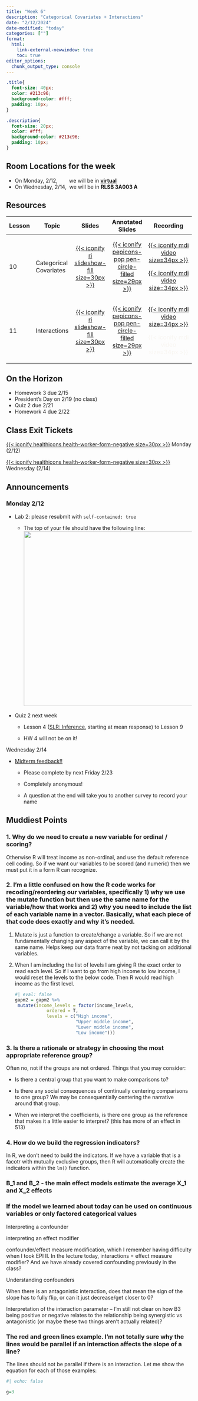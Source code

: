 ```yaml
---
title: "Week 6"
description: "Categorical Covariates + Interactions"
date: "2/12/2024"
date-modified: "today"
categories: [""]
format: 
  html:
    link-external-newwindow: true
    toc: true
editor_options: 
  chunk_output_type: console
---
```


```css
.title{
  font-size: 40px;
  color: #213c96;
  background-color: #fff;
  padding: 10px;
}

.description{
  font-size: 20px;
  color: #fff;
  background-color: #213c96;
  padding: 10px;
}
```

::: callout-important
## Room Locations for the week

-   On Monday, 2/12,        we will be in [**virtual**](https://ohsu.webex.com/meet/wakim)
-   On Wednesday, 2/14,  we will be in **RLSB 3A003 A**
:::

## Resources

+--------+------------------------+--------------------------------------------------------------------------------------------------------+-------------------------------------------------------------------------------------------------------------------------------+------------------------------------------------------------------------------------------------------------------------------------------------------------------------------------------------------------------------------------------------------------------------------------------------------------------------------------------------------------------------------------------+
| Lesson | Topic                  | Slides                                                                                                 | Annotated Slides                                                                                                              | Recording                                                                                                                                                                                                                                                                                                                                                                                |
+========+========================+:======================================================================================================:+:=============================================================================================================================:+:========================================================================================================================================================================================================================================================================================================================================================================================:+
| 10     | Categorical Covariates | [[{{< iconify ri slideshow-fill size=30px >}}](/slides/10_Cat_covariates.qmd)]{style="color:#f8f5f0;"} | [[{{< iconify pepicons-pop pen-circle-filled size=29px >}}](/slides_annotated/10_Cat_covariates.pdf)]{style="color:#f8f5f0;"} | [[{{< iconify mdi video size=34px >}}](https://ohsuitg-my.sharepoint.com/personal/wakim_ohsu_edu/_layouts/15/stream.aspx?id=%2Fpersonal%2Fwakim%5Fohsu%5Fedu%2FDocuments%2FTeaching%2FClasses%2FW2024%5FBSTA%5F512%5F612%2FStudent%5Ffiles%2FRecordings%2F10%5FCat%5Fcovariates%2Emp4&referrer=StreamWebApp%2EWeb&referrerScenario=AddressBarCopied%2Eview)]{style="color:#f8f5f0;"}     |
|        |                        |                                                                                                        |                                                                                                                               |                                                                                                                                                                                                                                                                                                                                                                                          |
|        |                        |                                                                                                        |                                                                                                                               | [[{{< iconify mdi video size=34px >}}](https://ohsuitg-my.sharepoint.com/personal/wakim_ohsu_edu/_layouts/15/stream.aspx?id=%2Fpersonal%2Fwakim%5Fohsu%5Fedu%2FDocuments%2FTeaching%2FClasses%2FW2024%5FBSTA%5F512%5F612%2FStudent%5Ffiles%2FRecordings%2F10%5FCat%5Fcovariates%5F2%2Emp4&referrer=StreamWebApp%2EWeb&referrerScenario=AddressBarCopied%2Eview)]{style="color:#f8f5f0;"} |
+--------+------------------------+--------------------------------------------------------------------------------------------------------+-------------------------------------------------------------------------------------------------------------------------------+------------------------------------------------------------------------------------------------------------------------------------------------------------------------------------------------------------------------------------------------------------------------------------------------------------------------------------------------------------------------------------------+
| 11     | Interactions           | [[{{< iconify ri slideshow-fill size=30px >}}](/slides/11_Interactions.qmd)]{style="color:#f8f5f0;"}   | [[{{< iconify pepicons-pop pen-circle-filled size=29px >}}](/slides_annotated/11_Interactions.pdf)]{style="color:#f8f5f0;"}   | [[{{< iconify mdi video size=34px >}}](https://ohsuitg-my.sharepoint.com/personal/wakim_ohsu_edu/_layouts/15/stream.aspx?id=%2Fpersonal%2Fwakim%5Fohsu%5Fedu%2FDocuments%2FTeaching%2FClasses%2FW2024%5FBSTA%5F512%5F612%2FStudent%5Ffiles%2FRecordings%2F11%5FInteractions%5F1%2Emp4&referrer=StreamWebApp%2EWeb&referrerScenario=AddressBarCopied%2Eview)]{style="color:#f8f5f0;"}     |
|        |                        |                                                                                                        |                                                                                                                               |                                                                                                                                                                                                                                                                                                                                                                                          |
|        |                        |                                                                                                        |                                                                                                                               | [{{< iconify mdi video size=34px >}}]{style="color:#f8f5f0;"}                                                                                                                                                                                                                                                                                                                            |
+--------+------------------------+--------------------------------------------------------------------------------------------------------+-------------------------------------------------------------------------------------------------------------------------------+------------------------------------------------------------------------------------------------------------------------------------------------------------------------------------------------------------------------------------------------------------------------------------------------------------------------------------------------------------------------------------------+

## On the Horizon

-   Homework 3 due 2/15
-   President's Day on 2/19 (no class)
-   Quiz 2 due 2/21
-   Homework 4 due 2/22

## Class Exit Tickets

[[{{< iconify healthicons health-worker-form-negative size=30px >}}](https://forms.office.com/Pages/ResponsePage.aspx?id=V3lz4rj6fk2U9pvWr59xWFMopmPUjRtDiHLswhgacNhUNFFKR0RHN0hETVNHMTlZMFAwOTVGQUVDTS4u)]{style="color:#f8f5f0;"} Monday (2/12)

[[{{< iconify healthicons health-worker-form-negative size=30px >}}](https://forms.office.com/Pages/ResponsePage.aspx?id=V3lz4rj6fk2U9pvWr59xWFMopmPUjRtDiHLswhgacNhUMVJHTkVBUFFDT1owSTZGS01KRVIzVDJQQS4u)]{style="color:#f8f5f0;"} Wednesday (2/14)

## Announcements

### Monday 2/12

-   Lab 2: please resubmit with `self-contained: true`

    -   The top of your file should have the following line:![](week_06/Lab_02_help.png){width="475"}

-   Quiz 2 next week

    -   Lesson 4 ([SLR: Inference](/slides/04_SLR_Inf_Pred.qmd), starting at mean response) to Lesson 9

    -   HW 4 will not be on it!

Wednesday 2/14

-   [Midterm feedback!!](https://forms.office.com/Pages/ResponsePage.aspx?id=V3lz4rj6fk2U9pvWr59xWFMopmPUjRtDiHLswhgacNhURTVVRDNEMzhHVFRUQTRIVDdLSE1BNlFIWC4u)

    -   Please complete by next Friday 2/23

    -   Completely anonymous!

    -   A question at the end will take you to another survey to record your name

## Muddiest Points

### 1. Why do we need to create a new variable for ordinal / scoring?

Otherwise R will treat income as non-ordinal, and use the default reference cell coding. So if we want our variables to be scored (and numeric) then we must put it in a form R can recognize.

### 2. I'm a little confused on how the R code works for recoding/reordering our variables, specifically 1) why we use the mutate function but then use the same name for the variable/how that works and 2) why you need to include the list of each variable name in a vector. Basically, what each piece of that code does exactly and why it's needed.

1.  Mutate is just a function to create/change a variable. So if we are not fundamentally changing any aspect of the variable, we can call it by the same name. Helps keep our data frame neat by not tacking on additional variables.

2.  When I am including the list of levels I am giving R the exact order to read each level. So if I want to go from high income to low income, I would reset the levels to the below code. Then R would read high income as the first level.

    ```r
    #| eval: false
    gapm2 = gapm2 %>%
     mutate(income_levels = factor(income_levels, 
                ordered = T, 
                levels = c("High income", 
                           "Upper middle income", 
                           "Lower middle income", 
                           "Low income")))
    ```

### 3. Is there a rationale or strategy in choosing the most appropriate reference group?

Often no, not if the groups are not ordered. Things that you may consider:

-   Is there a central group that you want to make comparisons to?

-   Is there any social consequences of continually centering comparisons to one group? We may be consequentially centering the narrative around that group.

-   When we interpret the coefficients, is there one group as the reference that makes it a little easier to interpret? (this has more of an effect in 513)

### 4. How do we build the regression indicators?

In R, we don't need to build the indicators. If we have a variable that is a facotr with mutually exclusive groups, then R will automatically create the indicators within the `lm()` function.

### B_1 and B_2 - the main effect models estimate the average X_1 and X_2 effects

### If the model we learned about today can be used on continuous variables or only factored categorical values

Interpreting a confounder

interpreting an effect modifier

confounder/effect measure modification, which I remember having difficulty when I took EPI II. In the lecture today, interactions = effect measure modifier? And we have already covered confounding previously in the class?

Understanding confounders

When there is an antagonistic interaction, does that mean the sign of the slope has to fully flip, or can it just decrease/get closer to 0?

Interpretation of the interaction parameter -- I'm still not clear on how B3 being positive or negative relates to the relationship being synergistic vs antagonistic (or maybe these two things aren't actually related)?

### The red and green lines example. I'm not totally sure why the lines would be parallel if an interaction affects the slope of a line?

The lines should not be parallel if there is an interaction. Let me show the equation for each of those examples:

```r
#| echo: false

g=3
```

